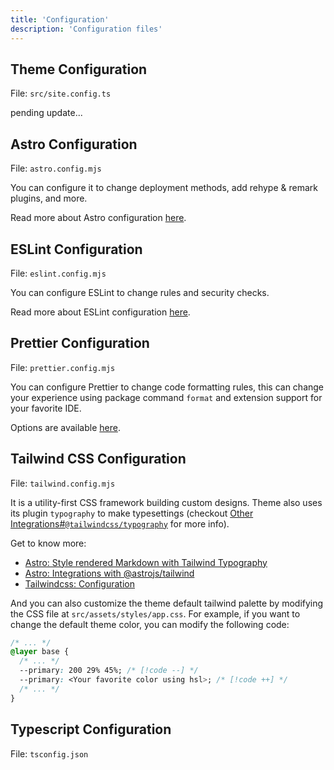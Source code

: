 ```yaml
---
title: 'Configuration'
description: 'Configuration files'
---
```


## Theme Configuration

File: `src/site.config.ts`

pending update...

## Astro Configuration

File: `astro.config.mjs`

You can configure it to change deployment methods, add rehype & remark plugins, and more.

Read more about Astro configuration [here](https://docs.astro.build/en/guides/configuring-astro/).

## ESLint Configuration

File: `eslint.config.mjs`

You can configure ESLint to change rules and security checks.

Read more about ESLint configuration [here](https://eslint.org/docs/latest/use/configure/configuration-files).

## Prettier Configuration

File: `prettier.config.mjs`

You can configure Prettier to change code formatting rules, this can change your experience using package command `format` and extension support for your favorite IDE.

Options are available [here](https://prettier.io/docs/en/options).

## Tailwind CSS Configuration

File: `tailwind.config.mjs`

It is a utility-first CSS framework building custom designs. Theme also uses its plugin `typography` to make typesettings (checkout [Other Integrations#`@tailwindcss/typography`](/docs/integrations/others#tailwindcsstypography) for more info).

Get to know more:

- [Astro: Style rendered Markdown with Tailwind Typography](https://docs.astro.build/en/recipes/tailwind-rendered-markdown/#setting-up-tailwindcsstypography)
- [Astro: Integrations with @astrojs/tailwind](https://docs.astro.build/en/guides/integrations-guide/tailwind/)
- [Tailwindcss: Configuration](https://tailwindcss.com/docs/configuration)

And you can also customize the theme default tailwind palette by modifying the CSS file at `src/assets/styles/app.css`. For example, if you want to change the default theme color, you can modify the following code:

```css title="src/assets/styles/app.css"
/* ... */
@layer base {
  /* ... */
  --primary: 200 29% 45%; /* [!code --] */
  --primary: <Your favorite color using hsl>; /* [!code ++] */
  /* ... */
}
```

## Typescript Configuration

File: `tsconfig.json`
